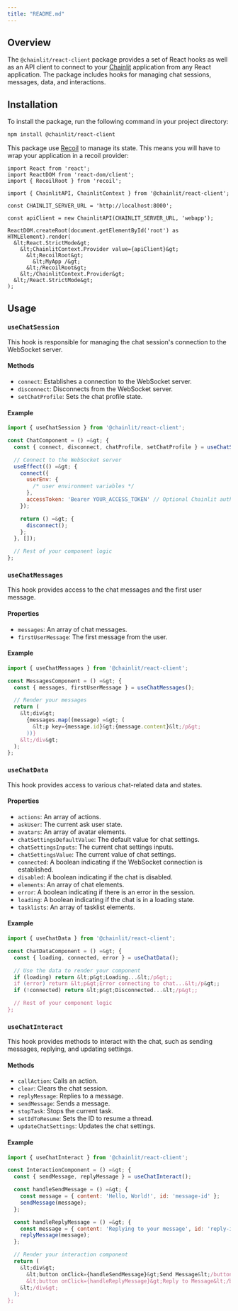 ```yaml
---
title: "README.md"
---
```


## Overview

The `@chainlit/react-client` package provides a set of React hooks as well as an API client to connect to your [Chainlit](https://github.com/Chainlit/chainlit) application from any React application. The package includes hooks for managing chat sessions, messages, data, and interactions.

## Installation

To install the package, run the following command in your project directory:

```sh
npm install @chainlit/react-client
```

This package use [Recoil](https://github.com/facebookexperimental/Recoil) to manage its state. This means you will have to wrap your application in a recoil provider:

```tsx
import React from 'react';
import ReactDOM from 'react-dom/client';
import { RecoilRoot } from 'recoil';

import { ChainlitAPI, ChainlitContext } from '@chainlit/react-client';

const CHAINLIT_SERVER_URL = 'http://localhost:8000';

const apiClient = new ChainlitAPI(CHAINLIT_SERVER_URL, 'webapp');

ReactDOM.createRoot(document.getElementById('root') as HTMLElement).render(
  &lt;React.StrictMode&gt;
    &lt;ChainlitContext.Provider value={apiClient}&gt;
      &lt;RecoilRoot&gt;
        &lt;MyApp /&gt;
      &lt;/RecoilRoot&gt;
    &lt;/ChainlitContext.Provider&gt;
  &lt;/React.StrictMode&gt;
);
```

## Usage

### `useChatSession`

This hook is responsible for managing the chat session's connection to the WebSocket server.

#### Methods

- `connect`: Establishes a connection to the WebSocket server.
- `disconnect`: Disconnects from the WebSocket server.
- `setChatProfile`: Sets the chat profile state.

#### Example

```jsx
import { useChatSession } from '@chainlit/react-client';

const ChatComponent = () =&gt; {
  const { connect, disconnect, chatProfile, setChatProfile } = useChatSession();

  // Connect to the WebSocket server
  useEffect(() =&gt; {
    connect({
      userEnv: {
        /* user environment variables */
      },
      accessToken: 'Bearer YOUR_ACCESS_TOKEN' // Optional Chainlit auth token
    });

    return () =&gt; {
      disconnect();
    };
  }, []);

  // Rest of your component logic
};
```

### `useChatMessages`

This hook provides access to the chat messages and the first user message.

#### Properties

- `messages`: An array of chat messages.
- `firstUserMessage`: The first message from the user.

#### Example

```jsx
import { useChatMessages } from '@chainlit/react-client';

const MessagesComponent = () =&gt; {
  const { messages, firstUserMessage } = useChatMessages();

  // Render your messages
  return (
    &lt;div&gt;
      {messages.map((message) =&gt; (
        &lt;p key={message.id}&gt;{message.content}&lt;/p&gt;
      ))}
    &lt;/div&gt;
  );
};
```

### `useChatData`

This hook provides access to various chat-related data and states.

#### Properties

- `actions`: An array of actions.
- `askUser`: The current ask user state.
- `avatars`: An array of avatar elements.
- `chatSettingsDefaultValue`: The default value for chat settings.
- `chatSettingsInputs`: The current chat settings inputs.
- `chatSettingsValue`: The current value of chat settings.
- `connected`: A boolean indicating if the WebSocket connection is established.
- `disabled`: A boolean indicating if the chat is disabled.
- `elements`: An array of chat elements.
- `error`: A boolean indicating if there is an error in the session.
- `loading`: A boolean indicating if the chat is in a loading state.
- `tasklists`: An array of tasklist elements.

#### Example

```jsx
import { useChatData } from '@chainlit/react-client';

const ChatDataComponent = () =&gt; {
  const { loading, connected, error } = useChatData();

  // Use the data to render your component
  if (loading) return &lt;p&gt;Loading...&lt;/p&gt;;
  if (error) return &lt;p&gt;Error connecting to chat...&lt;/p&gt;;
  if (!connected) return &lt;p&gt;Disconnected...&lt;/p&gt;;

  // Rest of your component logic
};
```

### `useChatInteract`

This hook provides methods to interact with the chat, such as sending messages, replying, and updating settings.

#### Methods

- `callAction`: Calls an action.
- `clear`: Clears the chat session.
- `replyMessage`: Replies to a message.
- `sendMessage`: Sends a message.
- `stopTask`: Stops the current task.
- `setIdToResume`: Sets the ID to resume a thread.
- `updateChatSettings`: Updates the chat settings.

#### Example

```jsx
import { useChatInteract } from '@chainlit/react-client';

const InteractionComponent = () =&gt; {
  const { sendMessage, replyMessage } = useChatInteract();

  const handleSendMessage = () =&gt; {
    const message = { content: 'Hello, World!', id: 'message-id' };
    sendMessage(message);
  };

  const handleReplyMessage = () =&gt; {
    const message = { content: 'Replying to your message', id: 'reply-id' };
    replyMessage(message);
  };

  // Render your interaction component
  return (
    &lt;div&gt;
      &lt;button onClick={handleSendMessage}&gt;Send Message&lt;/button&gt;
      &lt;button onClick={handleReplyMessage}&gt;Reply to Message&lt;/button&gt;
    &lt;/div&gt;
  );
};
```
